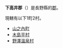 {{日本郡
| 郡 = 下高井郡
| 日文原名 = 下高井郡
| 平假名 = しもたかいぐん
| 羅馬字拼音 = Shimotakai-gun
| 地圖 =
| 都道府縣 = 長野縣
| 編號 = 
| 町 = 1
| 村 = 2
| 經度 = 
| 緯度 = 
| 註記 = 
|}}
'''下高井郡'''（{{jpn|j=下高井郡|hg=しもたかいぐん|rm=Shimotakai gun|f=y}}）是長野縣的[[郡|郡]]。

現轄有以下1町2村。
*[[山之內町|山之內町]]
*[[木島平村|木島平村]]
*[[野澤溫泉村|野澤溫泉村]]

{{長野縣}}{{Authority control}}